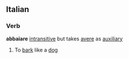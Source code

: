 ==Italian==
===Verb===
'''abbaiare''' [[intransitive]] but takes [[avere]] as [[auxiliary]]
# To [[bark]] like a [[dog]]
{{it-conj-are|abbai|avere}}